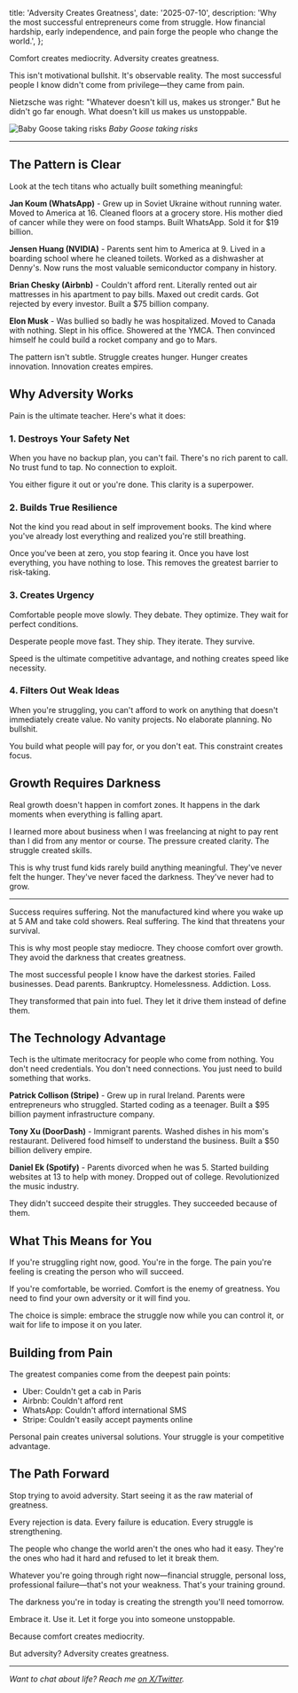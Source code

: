 
  title: 'Adversity Creates Greatness',
  date: '2025-07-10',
  description:
    'Why the most successful entrepreneurs come from struggle. How financial hardship, early independence, and pain forge the people who change the world.',
};

Comfort creates mediocrity. Adversity creates greatness.

This isn't motivational bullshit. It's observable reality. The most successful people I know didn't come from privilege—they came from pain.

Nietzsche was right: "Whatever doesn't kill us, makes us stronger." But he didn't go far enough. What doesn't kill us makes us unstoppable.

<Image
  src="/images/baby-goose-taking-risks.jpg"
  alt="Baby Goose taking risks"
  width={3708}
  height={2623}
/>
*Baby Goose taking risks*

---

## The Pattern is Clear

Look at the tech titans who actually built something meaningful:

**Jan Koum (WhatsApp)** - Grew up in Soviet Ukraine without running water. Moved to America at 16. Cleaned floors at a grocery store. His mother died of cancer while they were on food stamps. Built WhatsApp. Sold it for $19 billion.

**Jensen Huang (NVIDIA)** - Parents sent him to America at 9. Lived in a boarding school where he cleaned toilets. Worked as a dishwasher at Denny's. Now runs the most valuable semiconductor company in history.

**Brian Chesky (Airbnb)** - Couldn't afford rent. Literally rented out air mattresses in his apartment to pay bills. Maxed out credit cards. Got rejected by every investor. Built a $75 billion company.

**Elon Musk** - Was bullied so badly he was hospitalized. Moved to Canada with nothing. Slept in his office. Showered at the YMCA. Then convinced himself he could build a rocket company and go to Mars.

The pattern isn't subtle. Struggle creates hunger. Hunger creates innovation. Innovation creates empires.

## Why Adversity Works

Pain is the ultimate teacher. Here's what it does:

### 1. Destroys Your Safety Net

When you have no backup plan, you can't fail. There's no rich parent to call. No trust fund to tap. No connection to exploit.

You either figure it out or you're done. This clarity is a superpower.

### 2. Builds True Resilience

Not the kind you read about in self improvement books. The kind where you've already lost everything and realized you're still breathing.

Once you've been at zero, you stop fearing it. Once you have lost everything, you have nothing to lose. This removes the greatest barrier to risk-taking.

### 3. Creates Urgency

Comfortable people move slowly. They debate. They optimize. They wait for perfect conditions.

Desperate people move fast. They ship. They iterate. They survive.

Speed is the ultimate competitive advantage, and nothing creates speed like necessity.

### 4. Filters Out Weak Ideas

When you're struggling, you can't afford to work on anything that doesn't immediately create value. No vanity projects. No elaborate planning. No bullshit.

You build what people will pay for, or you don't eat. This constraint creates focus.

## Growth Requires Darkness

Real growth doesn't happen in comfort zones. It happens in the dark moments when everything is falling apart.

I learned more about business when I was freelancing at night to pay rent than I did from any mentor or course. The pressure created clarity. The struggle created skills.

This is why trust fund kids rarely build anything meaningful. They've never felt the hunger. They've never faced the darkness. They've never had to grow.

---

Success requires suffering. Not the manufactured kind where you wake up at 5 AM and take cold showers. Real suffering. The kind that threatens your survival.

This is why most people stay mediocre. They choose comfort over growth. They avoid the darkness that creates greatness.

The most successful people I know have the darkest stories. Failed businesses. Dead parents. Bankruptcy. Homelessness. Addiction. Loss.

They transformed that pain into fuel. They let it drive them instead of define them.

## The Technology Advantage

Tech is the ultimate meritocracy for people who come from nothing. You don't need credentials. You don't need connections. You just need to build something that works.

**Patrick Collison (Stripe)** - Grew up in rural Ireland. Parents were entrepreneurs who struggled. Started coding as a teenager. Built a $95 billion payment infrastructure company.

**Tony Xu (DoorDash)** - Immigrant parents. Washed dishes in his mom's restaurant. Delivered food himself to understand the business. Built a $50 billion delivery empire.

**Daniel Ek (Spotify)** - Parents divorced when he was 5. Started building websites at 13 to help with money. Dropped out of college. Revolutionized the music industry.

They didn't succeed despite their struggles. They succeeded because of them.

## What This Means for You

If you're struggling right now, good. You're in the forge. The pain you're feeling is creating the person who will succeed.

If you're comfortable, be worried. Comfort is the enemy of greatness. You need to find your own adversity or it will find you.

The choice is simple: embrace the struggle now while you can control it, or wait for life to impose it on you later.

## Building from Pain

The greatest companies come from the deepest pain points:

- Uber: Couldn't get a cab in Paris
- Airbnb: Couldn't afford rent
- WhatsApp: Couldn't afford international SMS
- Stripe: Couldn't easily accept payments online

Personal pain creates universal solutions. Your struggle is your competitive advantage.

## The Path Forward

Stop trying to avoid adversity. Start seeing it as the raw material of greatness.

Every rejection is data. Every failure is education. Every struggle is strengthening.

The people who change the world aren't the ones who had it easy. They're the ones who had it hard and refused to let it break them.

Whatever you're going through right now—financial struggle, personal loss, professional failure—that's not your weakness. That's your training ground.

The darkness you're in today is creating the strength you'll need tomorrow.

Embrace it. Use it. Let it forge you into someone unstoppable.

Because comfort creates mediocrity.

But adversity? Adversity creates greatness.

---

_Want to chat about life? Reach me [on X/Twitter](https://x.com/dan_goosewin)._
